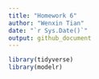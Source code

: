 ```yaml
---
title: "Homework 6"
author: "Wenxin Tian"
date: "`r Sys.Date()`"
output: github_document
---
```


```r
library(tidyverse)
library(modelr)
```

